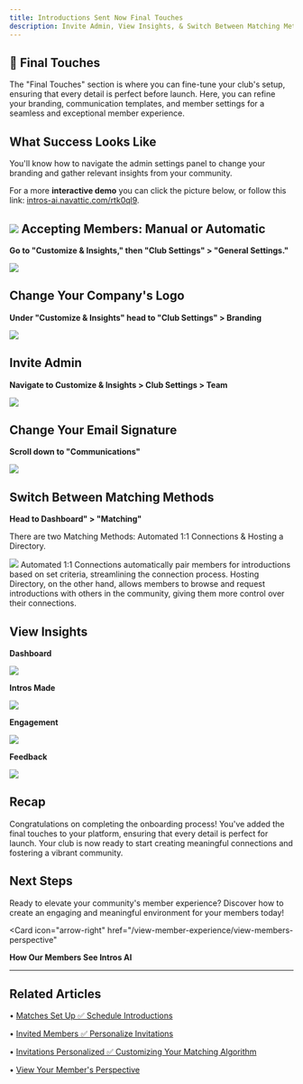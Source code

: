 ```yaml
---
title: Introductions Sent Now Final Touches
description: Invite Admin, View Insights, & Switch Between Matching Methods.
---
```


## 🎂 Final Touches

The "Final Touches" section is where you can fine-tune your club's setup, ensuring that every detail is perfect before launch. Here, you can refine your branding, communication templates, and member settings for a seamless and exceptional member experience.

What Success Looks Like
-----------------------

You'll know how to navigate the admin settings panel to change your branding and gather relevant insights from your community.

For a more **interactive demo** you can click the picture below, or follow this link: [intros-ai.navattic.com/rtk0ql9](https://intros-ai.navattic.com/rtk0ql9). 

![](/images/final-touch1.png)
Accepting Members: Manual or Automatic
--------------------------------------

**Go to "Customize & Insights," then "Club Settings" > "General Settings."**

![](/images/final-touch2.png)

Change Your Company's Logo
--------------------------

**Under "Customize & Insights" head to "Club Settings" > Branding**

![](/images/final-touch3.png)

Invite Admin
------------

**Navigate to Customize & Insights > Club Settings > Team**

![](/images/final-touch4.png)

Change Your Email Signature
---------------------------

**Scroll down to "Communications"**

![](/images/final-touch5.png)

**Switch Between Matching Methods**
-----------------------------------

**Head to Dashboard" > "Matching"**

There are two Matching Methods: Automated 1:1 Connections & Hosting a Directory.

![](/images/final-touch6.png)
<Note>
Automated 1:1 Connections automatically pair members for introductions based on set criteria, streamlining the connection process. Hosting Directory, on the other hand, allows members to browse and request introductions with others in the community, giving them more control over their connections.


</Note>

View Insights
-------------

**Dashboard**

![](/images/final-touch7.png)

**Intros Made**

![](/images/final-touch8.png)

**Engagement**

![](/images/final-touch9.png)

**Feedback**

![](/images/final-touch10.png)

Recap
-----

Congratulations on completing the onboarding process! You've added the final touches to your platform, ensuring that every detail is perfect for launch. Your club is now ready to start creating meaningful connections and fostering a vibrant community.

Next Steps
----------

Ready to elevate your community's member experience? Discover how to create an engaging and meaningful environment for your members today!

<Card
    icon="arrow-right"
    href="/view-member-experience/view-members-perspective"
>
**How Our Members See Intros AI**
</Card>

* * *

## Related Articles

• [Matches Set Up ✅ Schedule Introductions](/getting-started/matches-setup)

• [Invited Members ✅ Personalize Invitations](/getting-started/invited-members)

• [Invitations Personalized ✅ Customizing Your Matching Algorithm](/getting-started/invitations-personalized)

• [View Your Member's Perspective](/view-member-experience/view-members-perspective)
